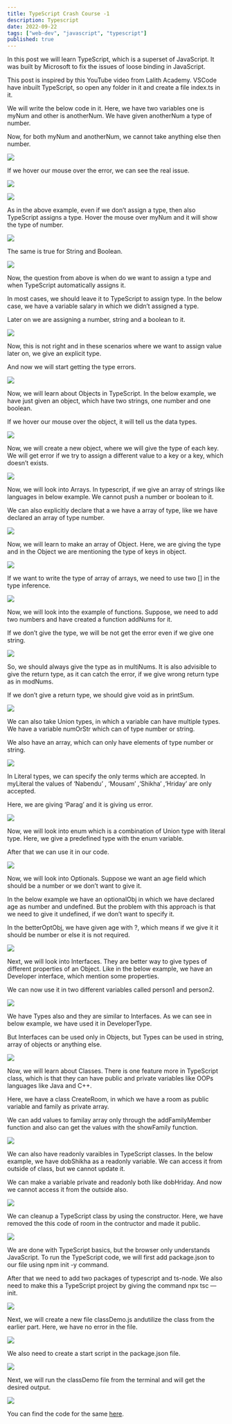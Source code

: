 ```yaml
---
title: TypeScript Crash Course -1
description: Typescript
date: 2022-09-22
tags: ["web-dev", "javascript", "typescript"]
published: true
---
```


In this post we will learn TypeScript, which is a superset of JavaScript. It was built by Microsoft to fix the issues of loose binding in JavaScript.

This post is inspired by this YouTube video from Lalith Academy. VSCode have inbuilt TypeScript, so open any folder in it and create a file index.ts in it.

We will write the below code in it. Here, we have two variables one is myNum and other is anotherNum. We have given anotherNum a type of number.

Now, for both myNum and anotherNum, we cannot take anything else then number.

![](https://res.cloudinary.com/dxkxvfo2o/image/upload/v1751000558/27-Jun-25/typescript-1/1_kegnyb.webp)

If we hover our mouse over the error, we can see the real issue.

![](https://res.cloudinary.com/dxkxvfo2o/image/upload/v1751000559/27-Jun-25/typescript-1/2_k8ghie.webp)

![](https://res.cloudinary.com/dxkxvfo2o/image/upload/v1751000556/27-Jun-25/typescript-1/3_gghdhj.webp)

As in the above example, even if we don’t assign a type, then also TypeScript assigns a type. Hover the mouse over myNum and it will show the type of number.

![](https://res.cloudinary.com/dxkxvfo2o/image/upload/v1751000554/27-Jun-25/typescript-1/4_o9yebe.webp)

The same is true for String and Boolean.

![](https://res.cloudinary.com/dxkxvfo2o/image/upload/v1751000553/27-Jun-25/typescript-1/5_nw6n8w.webp)

Now, the question from above is when do we want to assign a type and when TypeScript automatically assigns it.

In most cases, we should leave it to TypeScript to assign type. In the below case, we have a variable salary in which we didn’t assigned a type.

Later on we are assigning a number, string and a boolean to it.

![](https://res.cloudinary.com/dxkxvfo2o/image/upload/v1751000550/27-Jun-25/typescript-1/6_v1dmfm.webp)

Now, this is not right and in these scenarios where we want to assign value later on, we give an explicit type.

And now we will start getting the type errors.

![](https://res.cloudinary.com/dxkxvfo2o/image/upload/v1751000548/27-Jun-25/typescript-1/7_qc0fzg.webp)

Now, we will learn about Objects in TypeScript. In the below example, we have just given an object, which have two strings, one number and one boolean.

If we hover our mouse over the object, it will tell us the data types.

![](https://res.cloudinary.com/dxkxvfo2o/image/upload/v1751000547/27-Jun-25/typescript-1/8_fatbed.webp)

Now, we will create a new object, where we will give the type of each key. We will get error if we try to assign a different value to a key or a key, which doesn’t exists.

![](https://res.cloudinary.com/dxkxvfo2o/image/upload/v1751000545/27-Jun-25/typescript-1/9_sj0zhi.webp)

Now, we will look into Arrays. In typescript, if we give an array of strings like languages in below example. We cannot push a number or boolean to it.

We can also explicitly declare that a we have a array of type, like we have declared an array of type number.

![](https://res.cloudinary.com/dxkxvfo2o/image/upload/v1751000543/27-Jun-25/typescript-1/10_d2lktc.webp)

Now, we will learn to make an array of Object. Here, we are giving the type and in the Object we are mentioning the type of keys in object.

![](https://res.cloudinary.com/dxkxvfo2o/image/upload/v1751000542/27-Jun-25/typescript-1/11_qdjtpk.webp)

If we want to write the type of array of arrays, we need to use two [] in the type inference.

![](https://res.cloudinary.com/dxkxvfo2o/image/upload/v1751000540/27-Jun-25/typescript-1/12_viwioy.webp)

Now, we will look into the example of functions. Suppose, we need to add two numbers and have created a function addNums for it.

If we don’t give the type, we will be not get the error even if we give one string.

![](https://res.cloudinary.com/dxkxvfo2o/image/upload/v1751000538/27-Jun-25/typescript-1/13_jjbxum.webp)

So, we should always give the type as in multiNums. It is also advisible to give the return type, as it can catch the error, if we give wrong return type as in modNums.

If we don’t give a return type, we should give void as in printSum.

![](https://res.cloudinary.com/dxkxvfo2o/image/upload/v1751000536/27-Jun-25/typescript-1/14_a19ipm.webp)

We can also take Union types, in which a variable can have multiple types. We have a variable numOrStr which can of type number or string.

We also have an array, which can only have elements of type number or string.

![](https://res.cloudinary.com/dxkxvfo2o/image/upload/v1751000535/27-Jun-25/typescript-1/15_yvwbxm.webp)

In Literal types, we can specify the only terms which are accepted. In myLiteral the values of ‘Nabendu’ , ‘Mousam’ ,‘Shikha’ ,‘Hriday’ are only accepted.

Here, we are giving ‘Parag’ and it is giving us error.

![](https://res.cloudinary.com/dxkxvfo2o/image/upload/v1751000533/27-Jun-25/typescript-1/16_jannro.webp)

Now, we will look into enum which is a combination of Union type with literal type. Here, we give a predefined type with the enum variable.

After that we can use it in our code.

![](https://res.cloudinary.com/dxkxvfo2o/image/upload/v1751000532/27-Jun-25/typescript-1/17_t5ikpd.webp)

Now, we will look into Optionals. Suppose we want an age field which should be a number or we don’t want to give it.

In the below example we have an optionalObj in which we have declared age as number and undefined. But the problem with this approach is that we need to give it undefined, if we don’t want to specify it.

In the betterOptObj, we have given age with ?, which means if we give it it should be number or else it is not required.

![](https://res.cloudinary.com/dxkxvfo2o/image/upload/v1751000530/27-Jun-25/typescript-1/18_tgifpg.webp)

Next, we will look into Interfaces. They are better way to give types of different properties of an Object. Like in the below example, we have an Developer interface, which mention some properties.

We can now use it in two different variables called person1 and person2.

![](https://res.cloudinary.com/dxkxvfo2o/image/upload/v1751000529/27-Jun-25/typescript-1/19_one5cu.webp)

We have Types also and they are similar to Interfaces. As we can see in below example, we have used it in DeveloperType.

But Interfaces can be used only in Objects, but Types can be used in string, array of objects or anything else.

![](https://res.cloudinary.com/dxkxvfo2o/image/upload/v1751000528/27-Jun-25/typescript-1/20_efhhk5.webp)

Now, we will learn about Classes. There is one feature more in TypeScript class, which is that they can have public and private variables like OOPs languages like Java and C++.

Here, we have a class CreateRoom, in which we have a room as public variable and family as private array.

We can add values to familay array only through the addFamilyMember function and also can get the values with the showFamily function.

![](https://res.cloudinary.com/dxkxvfo2o/image/upload/v1751000526/27-Jun-25/typescript-1/21_mhnpsy.webp)

We can also have readonly varaibles in TypeScript classes. In the below example, we have dobShikha as a readonly variable. We can access it from outside of class, but we cannot update it.

We can make a variable private and readonly both like dobHriday. And now we cannot access it from the outside also.

![](https://res.cloudinary.com/dxkxvfo2o/image/upload/v1751000524/27-Jun-25/typescript-1/22_kbxwcc.webp)

We can cleanup a TypeScript class by using the constructor. Here, we have removed the this code of room in the contructor and made it public.

![](https://res.cloudinary.com/dxkxvfo2o/image/upload/v1751000518/27-Jun-25/typescript-1/23_oqfgc8.webp)

We are done with TypeScript basics, but the browser only understands JavaScript. To run the TypeScript code, we will first add package.json to our file using npm init -y command.

After that we need to add two packages of typescript and ts-node. We also need to make this a TypeScript project by giving the command npx tsc — init.

![](https://res.cloudinary.com/dxkxvfo2o/image/upload/v1751000523/27-Jun-25/typescript-1/24_ht9ztg.webp)

Next, we will create a new file classDemo.js andutilize the class from the earlier part. Here, we have no error in the file.

![](https://res.cloudinary.com/dxkxvfo2o/image/upload/v1751000521/27-Jun-25/typescript-1/25_tzkls9.webp)

We also need to create a start script in the package.json file.

![](https://res.cloudinary.com/dxkxvfo2o/image/upload/v1751000518/27-Jun-25/typescript-1/26_ifybgc.webp)

Next, we will run the classDemo file from the terminal and will get the desired output.

![](https://res.cloudinary.com/dxkxvfo2o/image/upload/v1751000519/27-Jun-25/typescript-1/27_uuijum.webp)

You can find the code for the same [here](https://github.com/nabendu82/TypeScript-Demo).

